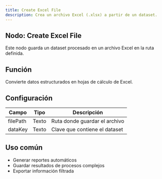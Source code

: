 ```yaml
---
title: Create Excel File
description: Crea un archivo Excel (.xlsx) a partir de un dataset.
---
```



## Nodo: Create Excel File

Este nodo guarda un dataset procesado en un archivo Excel en la ruta definida.

## Función
Convierte datos estructurados en hojas de cálculo de Excel.

## Configuración

| Campo     | Tipo   | Descripción                        |
|-----------|--------|------------------------------------|
| filePath  | Texto  | Ruta donde guardar el archivo      |
| dataKey   | Texto  | Clave que contiene el dataset      |

## Uso común
- Generar reportes automáticos
- Guardar resultados de procesos complejos
- Exportar información filtrada
